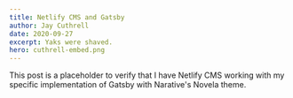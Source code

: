 ```yaml
---
title: Netlify CMS and Gatsby
author: Jay Cuthrell
date: 2020-09-27
excerpt: Yaks were shaved.
hero: cuthrell-embed.png
---
```

This post is a placeholder to verify that I have Netlify CMS working with my specific implementation of Gatsby with Narative's Novela theme.